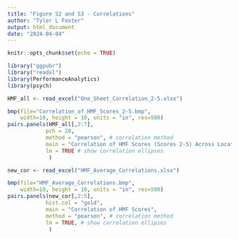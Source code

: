 ---
title: "Figure S2 and S3 - Correlations"
author: "Tyler L Foster"
output: html_document
date: "2024-04-04"
---

```{r setup, include=FALSE}
knitr::opts_chunk$set(echo = TRUE)
```

```{r}
library("ggpubr")
library("readxl")
library(PerformanceAnalytics)
library(psych)
```

```{r}
HMF_all <- read_excel("One_Sheet_Correlation_2-5.xlsx")
```

```{r}
bmp(file="Correlation_of_HMF_Scores_2-5.bmp",
    width=10, height = 10, units = "in", res=500)
pairs.panels(HMF_all[,2:7],
            pch = 20,
            method = "pearson", # correlation method
            main = "Correlation of HMF Scores (Scores 2-5) Across Locations" ,
            lm = TRUE # show correlation ellipses
             )
```

```{r}
new_cor <- read_excel("HMF_Average_Correlations.xlsx")
```

```{r}
bmp(file="HMF_Average_Correlations.bmp",
    width=10, height = 10, units = "in", res=500)
pairs.panels(new_cor[,2:5],
            hist.col = "gold",
            main = "Correlation of HMF Scores", 
            method = "pearson", # correlation method
            lm = TRUE, # show correlation ellipses
             )
```

